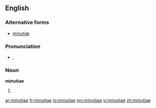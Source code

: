 ==English==
{{wikipedia}}
===Alternative forms===
* [[minutiæ]]

===Pronunciation===
* {{a|UK}} {{IPA|/maɪˈɲuː.ʃiː.aɪ/}}, {{SAMPA|/maI"Ju:.Si.aI/}}

===Noun===
'''minutiae''' {{p}}

# {{plural of|[[minutia#English|minutia]]}}

[[ar:minutiae]]
[[fr:minutiae]]
[[io:minutiae]]
[[my:minutiae]]
[[vi:minutiae]]
[[zh:minutiae]]